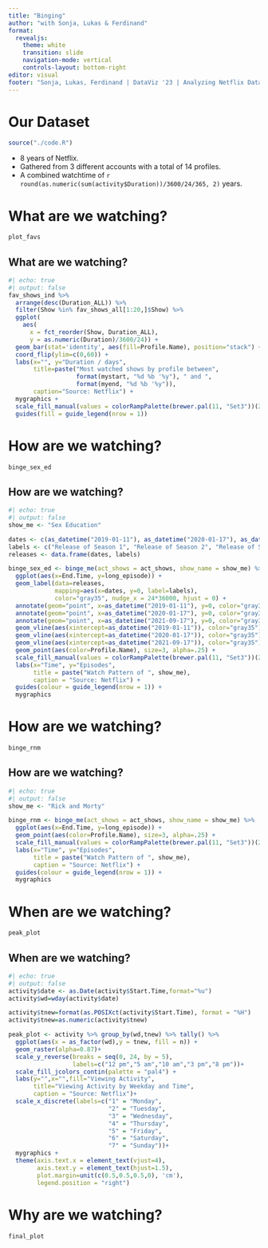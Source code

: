 ```yaml
---
title: "Binging"
author: "with Sonja, Lukas & Ferdinand"
format: 
  revealjs:
    theme: white 
    transition: slide
    navigation-mode: vertical
    controls-layout: bottom-right
editor: visual
footer: "Sonja, Lukas, Ferdinand | DataViz '23 | Analyzing Netflix Data"
---
```


# Our Dataset

```r
source("./code.R")
```

-   8 years of Netflix.
-   Gathered from 3 different accounts with a total of 14 profiles.
-   A combined watchtime of `r round(as.numeric(sum(activity$Duration))/3600/24/365, 2)` years.

# What are we watching?

```r
plot_favs
```

## What are we watching?

```r
#| echo: true
#| output: false
fav_shows_ind %>% 
  arrange(desc(Duration_ALL)) %>% 
  filter(Show %in% fav_shows_all[1:20,]$Show) %>%
  ggplot(
    aes(
      x = fct_reorder(Show, Duration_ALL), 
      y = as.numeric(Duration)/3600/24)) + 
  geom_bar(stat='identity', aes(fill=Profile.Name), position="stack") + 
  coord_flip(ylim=c(0,60)) + 
  labs(x="", y="Duration / days",
       title=paste("Most watched shows by profile between", 
                   format(mystart, "%d %b '%y"), " and ", 
                   format(myend, "%d %b '%y")),
       caption="Source: Netflix") + 
  mygraphics + 
  scale_fill_manual(values = colorRampPalette(brewer.pal(11, "Set3"))(22)) + 
  guides(fill = guide_legend(nrow = 1))
```

# How are we watching?

```r
binge_sex_ed
```

## How are we watching?

```r
#| echo: true
#| output: false
show_me <- "Sex Education"

dates <- c(as_datetime("2019-01-11"), as_datetime("2020-01-17"), as_datetime("2021-09-17"))
labels <- c("Release of Season 1", "Release of Season 2", "Release of Season 3")
releases <- data.frame(dates, labels)

binge_sex_ed <- binge_me(act_shows = act_shows, show_name = show_me) %>%
  ggplot(aes(x=End.Time, y=long_episode)) + 
  geom_label(data=releases, 
             mapping=aes(x=dates, y=0, label=labels), 
             color="gray35", nudge_x = 24*36000, hjust = 0) +
  annotate(geom="point", x=as_datetime("2019-01-11"), y=0, color="gray35", size=3) +
  annotate(geom="point", x=as_datetime("2020-01-17"), y=0, color="gray35", size=3) +
  annotate(geom="point", x=as_datetime("2021-09-17"), y=0, color="gray35", size=3) +
  geom_vline(aes(xintercept=as_datetime("2019-01-11")), color="gray35") +
  geom_vline(aes(xintercept=as_datetime("2020-01-17")), color="gray35") +
  geom_vline(aes(xintercept=as_datetime("2021-09-17")), color="gray35") +
  geom_point(aes(color=Profile.Name), size=3, alpha=.25) +
  scale_fill_manual(values = colorRampPalette(brewer.pal(11, "Set3"))(22)) + 
  labs(x="Time", y="Episodes", 
       title = paste("Watch Pattern of ", show_me), 
       caption = "Source: Netflix") + 
  guides(colour = guide_legend(nrow = 1)) + 
  mygraphics
```

# How are we watching?

```r
binge_rnm
```

## How are we watching?

```r
#| echo: true
#| output: false
show_me <- "Rick and Morty"

binge_rnm <- binge_me(act_shows = act_shows, show_name = show_me) %>%
  ggplot(aes(x=End.Time, y=long_episode)) + 
  geom_point(aes(color=Profile.Name), size=3, alpha=.25) +
  scale_fill_manual(values = colorRampPalette(brewer.pal(11, "Set3"))(22)) + 
  labs(x="Time", y="Episodes", 
       title = paste("Watch Pattern of ", show_me), 
       caption = "Source: Netflix") + 
  guides(colour = guide_legend(nrow = 1)) + 
  mygraphics
```

# When are we watching?

```r
peak_plot
```

## When are we watching?

```r
#| echo: true
#| output: false
activity$date <- as.Date(activity$Start.Time,format="%u")
activity$wd=wday(activity$date)

activity$tnew=format(as.POSIXct(activity$Start.Time), format = "%H") 
activity$tnew=as.numeric(activity$tnew)

peak_plot <- activity %>% group_by(wd,tnew) %>% tally() %>%
  ggplot(aes(x = as_factor(wd),y = tnew, fill = n)) + 
  geom_raster(alpha=0.87)+
  scale_y_reverse(breaks = seq(0, 24, by = 5),
                  labels=c("12 pm","5 am","10 am","3 pm","8 pm"))+
  scale_fill_jcolors_contin(palette = "pal4") +
  labs(y="",x="",fill="Viewing Activity",
       title="Viewing Activity by Weekday and Time", 
       caption = "Source: Netflix")+
  scale_x_discrete(labels=c("1" = "Monday",
                            "2" = "Tuesday",
                            "3" = "Wednesday",
                            "4" = "Thursday",
                            "5" = "Friday",
                            "6" = "Saturday",
                            "7" = "Sunday"))+
  mygraphics + 
  theme(axis.text.x = element_text(vjust=4),
        axis.text.y = element_text(hjust=1.5),
        plot.margin=unit(c(0.5,0.5,0.5,0), 'cm'), 
        legend.position = "right")
```

# Why are we watching?

```r
final_plot
```
